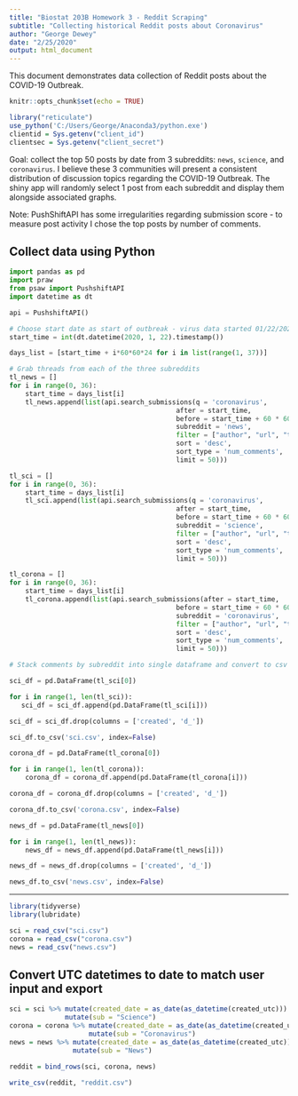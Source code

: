 ```yaml
---
title: "Biostat 203B Homework 3 - Reddit Scraping"
subtitle: "Collecting historical Reddit posts about Coronavirus"
author: "George Dewey"
date: "2/25/2020"
output: html_document
---
```


This document demonstrates data collection of Reddit posts about the COVID-19 Outbreak.

```r
knitr::opts_chunk$set(echo = TRUE)

library("reticulate")
use_python('C:/Users/George/Anaconda3/python.exe')
clientid = Sys.getenv("client_id")
clientsec = Sys.getenv("client_secret")
```

Goal: collect the top 50 posts by date from 3 subreddits: `news`, `science`, and `coronavirus`. I believe these 3 communities will present a consistent distribution of discussion topics regarding the COVID-19 Outbreak. The shiny app will randomly select 1 post from each subreddit and display them alongside associated graphs.

Note: PushShiftAPI has some irregularities regarding submission score - to measure post activity I chose the top posts by number of comments.

## Collect data using Python

```python
import pandas as pd
import praw
from psaw import PushshiftAPI
import datetime as dt

api = PushshiftAPI()

# Choose start date as start of outbreak - virus data started 01/22/2020 
start_time = int(dt.datetime(2020, 1, 22).timestamp())

days_list = [start_time + i*60*60*24 for i in list(range(1, 37))]

# Grab threads from each of the three subreddits
tl_news = []
for i in range(0, 36):
    start_time = days_list[i]
    tl_news.append(list(api.search_submissions(q = 'coronavirus',
                                          after = start_time,
                                          before = start_time + 60 * 60 * 24,
                                          subreddit = 'news',
                                          filter = ["author", "url", "title"], 
                                          sort = 'desc',
                                          sort_type = 'num_comments',
                                          limit = 50)))

tl_sci = []
for i in range(0, 36):
    start_time = days_list[i]
    tl_sci.append(list(api.search_submissions(q = 'coronavirus',
                                          after = start_time,
                                          before = start_time + 60 * 60 * 24,
                                          subreddit = 'science',
                                          filter = ["author", "url", "title"], 
                                          sort = 'desc',
                                          sort_type = 'num_comments',
                                          limit = 50)))

tl_corona = []
for i in range(0, 36):
    start_time = days_list[i]
    tl_corona.append(list(api.search_submissions(after = start_time,
                                          before = start_time + 60 * 60 * 24,
                                          subreddit = 'coronavirus',
                                          filter = ["author", "url", "title"], 
                                          sort = 'desc',
                                          sort_type = 'num_comments',
                                          limit = 50)))

# Stack comments by subreddit into single dataframe and convert to csv

sci_df = pd.DataFrame(tl_sci[0])

for i in range(1, len(tl_sci)):
   sci_df = sci_df.append(pd.DataFrame(tl_sci[i]))

sci_df = sci_df.drop(columns = ['created', 'd_'])

sci_df.to_csv('sci.csv', index=False)

corona_df = pd.DataFrame(tl_corona[0])

for i in range(1, len(tl_corona)):
    corona_df = corona_df.append(pd.DataFrame(tl_corona[i]))

corona_df = corona_df.drop(columns = ['created', 'd_'])

corona_df.to_csv('corona.csv', index=False)

news_df = pd.DataFrame(tl_news[0])

for i in range(1, len(tl_news)):
    news_df = news_df.append(pd.DataFrame(tl_news[i]))

news_df = news_df.drop(columns = ['created', 'd_'])

news_df.to_csv('news.csv', index=False)
```

---

```r
library(tidyverse)
library(lubridate)

sci = read_csv("sci.csv")
corona = read_csv("corona.csv")
news = read_csv("news.csv")
```

## Convert UTC datetimes to date to match user input and export

```r
sci = sci %>% mutate(created_date = as_date(as_datetime(created_utc))) %>%
              mutate(sub = "Science")
corona = corona %>% mutate(created_date = as_date(as_datetime(created_utc))) %>%
                    mutate(sub = "Coronavirus")
news = news %>% mutate(created_date = as_date(as_datetime(created_utc))) %>%
                mutate(sub = "News")

reddit = bind_rows(sci, corona, news)

write_csv(reddit, "reddit.csv")
```




